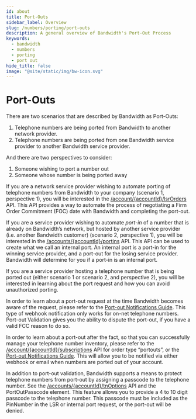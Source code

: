 ```yaml
---
id: about
title: Port-Outs
sidebar_label: Overview
slug: /numbers/porting/port-outs
description: A general overview of Bandwidth's Port-Out Process
keywords:
  - bandwidth
  - numbers
  - porting
  - port out
hide_title: false
image: "@site/static/img/bw-icon.svg"
---
```


# Port-Outs

There are two scenarios that are described by Bandwidth as Port-Outs:

1. Telephone numbers are being ported from Bandwidth to another network provider.
2. Telephone numbers are being ported from one Bandwidth service provider to another Bandwidth service provider.

And there are two perspectives to consider:

1. Someone wishing to port a number out
2. Someone whose number is being ported away

If you are a network service provider wishing to automate porting of telephone numbers from Bandwidth to your company (scenario 1, perspective 1), you will be interested in the [/account/{accountId}/lsrOrders](/apis/numbers/#operation/CreateLsrOrder) API. This API provides a way to automate the process of negotiating a Firm Order Commitment (FOC) date with Bandwidth and completing the port-out.

If you are a service provider wishing to automate _port-in_ of a number that is already on Bandwidth’s network, but hosted by another service provider (i.e. another Bandwidth customer) (scenario 2, perspective 1), you will be interested in the [/accounts/{accountId}/portins](/apis/numbers/#operation/CreatePortin) API. This API can be used to create what we call an internal port. An internal port is a port-in for the winning service provider, and a port-out for the losing service provider. Bandwidth will determine for you if a port-in is an internal port.

If you are a service provider hosting a telephone number that is being ported out (either scenario 1 or scenario 2, and perspective 2), you will be interested in learning about the port request and how you can avoid unauthorized porting.

In order to learn about a port-out request at the time Bandwidth becomes aware of the request, please refer to the [Port-out Notifications Guide](/docs/numbers/porting/port-outs/port-out-notifications). This type of webhook notification only works for on-net telephone numbers. Port-out Validation gives you the ability to dispute the port-out, if you have a valid FCC reason to do so.

In order to learn about a port-out after the fact, so that you can successfully manage your telephone number inventory, please refer to the [/account/{accountId}/subscriptions](/apis/numbers/#tag/Subscriptions/operation/CreateSubscriptions) API for order type “portouts”, or the [Port-out Notifications Guide](/docs/numbers/porting/port-outs/port-out-notifications). This will allow you to be notified via either webhook or email when numbers are ported out of your account.

In addition to port-out validation, Bandwidth supports a means to protect telephone numbers from port-out by assigning a passcode to the telephone number. See the [/accounts/{accountId}/tnOptions](/apis/numbers/#operation/CreateTnOptionOrder) API and the PortOutPasscode element. This feature allows you to provide a 4 to 10 digit passcode to the telephone number. This passcode must be included as the PinNumber in the LSR or internal port request, or the port-out will be denied.
